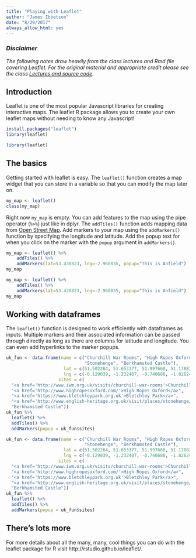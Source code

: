 ```yaml
---
title: "Playing with Leaflet"
author: "James Ibbetson"
date: "8/29/2017"
always_allow_html: yes
---
```


### *Disclaimer*
*The following notes draw heavily from the class lectures and Rmd file covering Leaflet. For the original material and appropriate credit please see the class [Lectures and source code](https://github.com/DataScienceSpecialization/Developing_Data_Products).*

## Introduction

Leaflet is one of the most popular Javascript libraries for
creating interactive maps. The leaflet R package allows you
to create your own leaflet maps without needing to know any
Javascript!

```r
install.packages("leaflet")
library(leaflet)
```

```r
library(leaflet)
```

## The basics

Getting started with leaflet is easy. The `leaflet()`
function creates a map widget that you can store in a
variable so that you can modify the map later on. 
```r
my_map <- leaflet()
class(my_map)
```

Right now `my_map` is empty. You can add features to the map using 
the pipe operator (`%>%`) just like in dplyr. The `addTiles()` function 
adds mapping data from [Open Street Map](http://www.openstreetmap.org/). 
Add markers to your map using the `addMarkers()` function by 
specifying the longitude and latitude. Add the popup text for when you 
click on the marker with the `popup` argument in `addMarkers()`.

```r
my_map <- leaflet() %>% 
    addTiles() %>%
    addMarkers(lat=53.430823, lng=-2.960835, popup="This is Anfield")
my_map
```

```r
my_map <- leaflet() %>% 
    addTiles() %>%
    addMarkers(lat=53.430823, lng=-2.960835, popup="This is Anfield")
my_map
```

## Working with dataframes
The `leaflet()` function is designed to work efficiently with dataframes as inputs.
Multiple markers and their associated information can be passed through 
directly as long as there are columns for latitude and longitude. You can even 
add hyperlinks to the marker popups.
```r
uk_fun <- data.frame(name = c("Churchill War Rooms", "High Ropes Oxford", "Bletchley Park",
                              "Stonehenge", "Berkhamsted Castle"),
                      lat = c(51.502264, 51.653377, 51.997660, 51.178828, 51.763617),
                      lng = c(-0.129039, -1.232407, -0.740686, -1.826247, -0.559281),
                    sites = c(
  "<a href='http://www.iwm.org.uk/visits/churchill-war-rooms'>Churchill War Rooms</a>",
  "<a href='http://www.highropesoxford.com/'>High Ropes Oxford</a>",
  "<a href='https://www.bletchleypark.org.uk'>Bletchley Park</a>",
  "<a href='http://www.english-heritage.org.uk/visit/places/stonehenge/'>Stonehenge</a>",
  "Berkhamsted Castle"))
uk_fun %>%
  leaflet() %>%
  addTiles() %>%
  addMarkers(popup = uk_fun$sites)
```

```r
uk_fun <- data.frame(name = c("Churchill War Rooms", "High Ropes Oxford", "Bletchley Park",
                              "Stonehenge", "Berkhamsted Castle"),
                      lat = c(51.502264, 51.653377, 51.997660, 51.178828, 51.763617),
                      lng = c(-0.129039, -1.232407, -0.740686, -1.826247, -0.559281),
                    sites = c(
  "<a href='http://www.iwm.org.uk/visits/churchill-war-rooms'>Churchill War Rooms</a>",
  "<a href='http://www.highropesoxford.com/'>High Ropes Oxford</a>",
  "<a href='https://www.bletchleypark.org.uk'>Bletchley Park</a>",
  "<a href='http://www.english-heritage.org.uk/visit/places/stonehenge/'>Stonehenge</a>",
  "Berkhamsted Castle"))
uk_fun %>%
  leaflet() %>%
  addTiles() %>%
  addMarkers(popup = uk_fun$sites)
```

## There's lots more
For more details about all the many, many, cool things you can do with the leaflet 
package for R visit http://rstudio.github.io/leaflet/.






